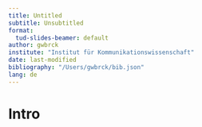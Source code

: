 ```yaml
---
title: Untitled
subtitle: Unsubtitled
format:
  tud-slides-beamer: default
author: gwbrck
institute: "Institut für Kommunikationswissenschaft"
date: last-modified
bibliography: "/Users/gwbrck/bib.json"
lang: de
---
```


# Intro